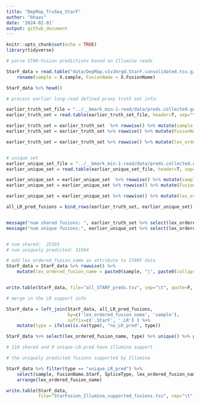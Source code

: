 ```yaml
---
title: "DepMap_TruSeq_StarF"
author: "bhaas"
date: '2024-02-01'
output: github_document
---
```


```r
knitr::opts_chunk$set(echo = TRUE)
library(tidyverse)
```


```r

# parse STAR-Fusion predictions based on Illumina reads

StarF_data = read.table("data/DepMap.v1v2mrgd.StarF.consolidated.tsv.gz", header=T, sep="\t", com='') %>%
    rename(sample = X.sample, FusionName = X.FusionName)

StarF_data %>% head()

```

```r

# process earlier long-read defined proxy truth set info:

earlier_truth_set_file = "../__bmark_min-1-read/data/preds.collected.gencode_mapped.wAnnot.filt.pass.proxy_assignments.byProgAgree.min_2.truth_set"
earlier_truth_set = read.table(earlier_truth_set_file, header=T, sep="\t") %>% mutate(type='shared_LR_pred')

earlier_truth_set = earlier_truth_set  %>% rowwise() %>% mutate(sample = str_split(proxy_fusion_name, "\\|")[[1]][1])
earlier_truth_set = earlier_truth_set %>% rowwise() %>% mutate(FusionName = str_split(proxy_fusion_name, "\\|")[[1]][2])

earlier_truth_set = earlier_truth_set %>% rowwise() %>% mutate(lex_ordered_fusion_name = paste0(sample, "|", paste0(collapse="--", sort(str_split(FusionName, "--")[[1]])))) 


# unique set
earlier_unique_set_file = "../__bmark_min-1-read/data/preds.collected.gencode_mapped.wAnnot.filt.pass.proxy_assignments.byProgAgree.min_2.unique_set"
earlier_unique_set = read.table(earlier_unique_set_file, header=T, sep="\t") %>% mutate(type='unique_LR_pred')

earlier_unique_set = earlier_unique_set  %>% rowwise() %>% mutate(sample = str_split(proxy_fusion_name, "\\|")[[1]][1])
earlier_unique_set = earlier_unique_set %>% rowwise() %>% mutate(FusionName = str_split(proxy_fusion_name, "\\|")[[1]][2])

earlier_unique_set = earlier_unique_set %>% rowwise() %>% mutate(lex_ordered_fusion_name = paste0(sample, "|", paste0(collapse="--", sort(str_split(FusionName, "--")[[1]])))) 

all_LR_pred_fusions = bind_rows(earlier_truth_set, earlier_unique_set) 



```



```r

message("num shared fusions: ", earlier_truth_set %>% select(lex_ordered_fusion_name) %>% unique() %>% nrow() )
message("num unique fusions:", earlier_unique_set %>% select(lex_ordered_fusion_name) %>% unique() %>% nrow() )


# num shared:  25393
# num uniquely predicted: 31564

```



```r

# add lex_ordered_fusion_name as attribute to STARF data
StarF_data = StarF_data %>% rowwise() %>% 
    mutate(lex_ordered_fusion_name = paste0(sample, "|", paste0(collapse="--", sort(str_split(FusionName, "--")[[1]])))) 


write.table(StarF_data, file="all_STARF_preds.tsv", sep="\t", quote=F, row.names=F)

```


```r

# merge in the LR support info

StarF_data = left_join(StarF_data, all_LR_pred_fusions, 
                       by=c('lex_ordered_fusion_name', 'sample'),
                       suffix=c('.StarF', '.LR') ) %>% 
    mutate(type = ifelse(is.na(type), "no_LR_pred", type))


```



```r

StarF_data %>% select(lex_ordered_fusion_name, type) %>% unique() %>% group_by(type) %>% tally()

# 110 shared and 9 unique-LR-pred have illumina support


```


```r

# the uniquely predicted fusions supported by Illumina

StarF_data %>% filter(type == "unique_LR_pred") %>%
    select(sample, FusionName.StarF, SpliceType, lex_ordered_fusion_name) %>% unique() %>%
    arrange(lex_ordered_fusion_name)


```



```r

write.table(StarF_data, 
            file="StarFusion_Illumina_supported_fusions.tsv", sep="\t", row.names=F, quote=F)

```






